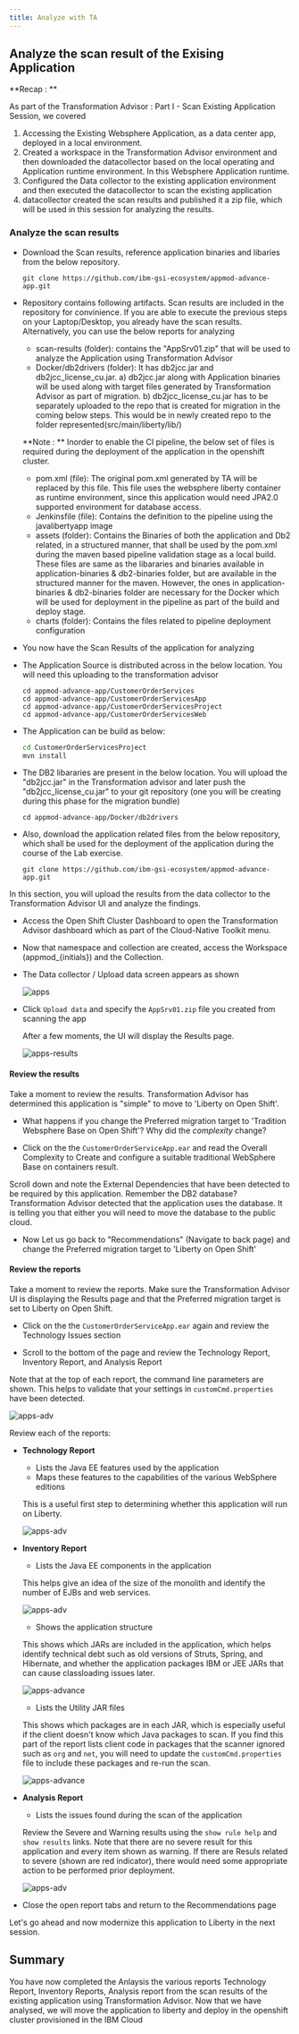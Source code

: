 ```yaml
---
title: Analyze with TA
---
```



<PageDescription>

## **Analyze the scan result of the Exising Application**

</PageDescription>


**Recap : **

As part of the Transformation Advisor : Part I - Scan Existing Application Session, we covered

1. Accessing the Existing Websphere Application, as a data center app, deployed in a local environment.
1. Created a workspace in the Transformation Advisor environment and then downloaded the datacollector based on the local operating and Application runtime environment. In this Websphere Application runtime.
1. Configured the Data collector to the existing application environment and then executed the datacollector to scan the existing application
1. datacollector created the scan results and published it a zip file, which will be used in this session for analyzing the results.



### Analyze the scan results

<Tabs>
<Tab label="Cloud Shell" open="true">

- Download the Scan results, reference application binaries and libaries from the below repository.
    ```
    git clone https://github.com/ibm-gsi-ecosystem/appmod-advance-app.git
    ```

-  Repository contains following artifacts. Scan results are included in the repository for convinience. If you are able to execute the previous steps on your Laptop/Desktop, you already have the scan results. Alternatively, you can use the below reports for analyzing
    - scan-results (folder):  contains the "AppSrv01.zip" that will be used to analyze the Application using Transformation Advisor
    - Docker/db2drivers (folder): It has db2jcc.jar and db2jcc_license_cu.jar.
        a) db2jcc.jar along with Application binaries will be used along with target files generated by Transformation Advisor as part of migration.
        b) db2jcc_license_cu.jar has to be separately uploaded to the repo that is created for migration in the coming below steps. This would be in newly created repo to the folder represented(src/main/liberty/lib/)

    **Note : **  Inorder to enable the CI pipeline, the below set of files is required during the deployment of the application in the openshift cluster.

    - pom.xml (file): The original pom.xml generated by TA will be replaced by this file. This file uses the websphere liberty container as runtime environment, since this application would need JPA2.0 supported environment for database access.
    - Jenkinsfile (file): Contains the definition to the pipeline using the javalibertyapp image
    - assets (folder): Contains the Binaries of both the application and Db2 related, in a structured manner, that shall be used by the pom.xml during the maven based pipeline validation stage as a local build. These files are same as the libararies and binaries available in application-binaries & db2-binaries folder, but are available in the structured manner for the maven. However, the ones in application-binaries & db2-binaries folder are necessary for the Docker which will be used for deployment in the pipeline as part of the build and deploy stage.
    - charts (folder): Contains the files related to pipeline deployment configuration



</Tab>
<Tab label="Desktop/Laptop" open="true">

- You now have the Scan Results of the application for analyzing

- The Application Source is distributed across in the below location. You will need this uploading to the transformation advisor
    ```binaries
    cd appmod-advance-app/CustomerOrderServices
    cd appmod-advance-app/CustomerOrderServicesApp 
    cd appmod-advance-app/CustomerOrderServicesProject
    cd appmod-advance-app/CustomerOrderServicesWeb
     ```
- The Application can be build as below:

    ```bash 
    cd CustomerOrderServicesProject 
    mvn install
    ```

- The DB2 libararies are present in the below location. You will upload the "db2jcc.jar" in the Transformation advisor and later push the "db2jcc_license_cu.jar" to your git repository (one you will be creating during this phase for the migration bundle)

    ```binaries
    cd appmod-advance-app/Docker/db2drivers
    ```
- Also, download the application related files from the below repository, which shall be used for the deployment of the application during the course of the Lab exercise.
    ```
    git clone https://github.com/ibm-gsi-ecosystem/appmod-advance-app.git
    ```

</Tab>
</Tabs>



In this section, you will upload the results from the data collector to the Transformation Advisor UI and analyze the findings.

- Access the Open Shift Cluster Dashboard to open the Transformation Advisor dashboard which as part of the Cloud-Native Toolkit menu.


- Now that namespace and collection are created, access the Workspace (appmod_{initials}) and the Collection.

- The Data collector / Upload data screen appears as shown

    ![apps](images/ta-dc.png)


- Click `Upload data` and specify the `AppSrv01.zip` file you created from scanning the app

    After a few moments, the UI will display the Results page.

    ![apps-results](images/ta-upload-results.png)

#### Review the results

Take a moment to review the results. Transformation Advisor has determined this application is "simple" to move to 'Liberty on Open Shift'.

- What happens if you change the Preferred migration target to 'Tradition Websphere Base on Open Shift'? Why did the *complexity* change?

- Click on the the `CustomerOrderServiceApp.ear` and read the Overall Complexity to Create and configure a suitable traditional WebSphere Base on containers result.

Scroll down and note the External Dependencies that have been detected to be required by this application. Remember the DB2 database? Transformation Advisor detected that the application uses the database. It is telling you that either you will need to move the database to the public cloud.

- Now Let us go back to "Recommendations" (Navigate to back page) and  change the Preferred migration target to 'Liberty on Open Shift'

#### Review the reports

Take a moment to review the reports. Make sure the Transformation Advisor UI is displaying the Results page and that the Preferred migration target is set to Liberty on Open Shift.

- Click on the the `CustomerOrderServiceApp.ear` again and review the Technology Issues section

- Scroll to the bottom of the page and review the Technology Report, Inventory Report, and Analysis Report

Note that at the top of each report, the command line parameters are shown. This helps to validate that your settings in `customCmd.properties` have been detected.

![apps-adv](images/ta-params.png)

Review each of the reports:

- **Technology Report**
    - Lists the Java EE features used by the application
    - Maps these features to the capabilities of the various WebSphere editions

    This is a useful first step to determining whether this application will run on Liberty.

    ![apps-adv](images/ta-tech.png)

- **Inventory Report**

    - Lists the Java EE components in the application

    This helps give an idea of the size of the monolith and identify the number of EJBs and web services.

    ![apps-adv](images/ta-inventory.png)

    - Shows the application structure

    This shows which JARs are included in the application, which helps identify technical debt such as old versions of Struts, Spring, and Hibernate, and whether the application packages IBM or JEE JARs that can cause classloading issues later.

    ![apps-advance](images/ta-inventory-tree.png)

    - Lists the Utility JAR files

    This shows which packages are in each JAR, which is especially useful if the client doesn't know which Java packages to scan. If you find this part of the report lists client code in packages that the scanner ignored such as `org` and `net`, you will need to update the `customCmd.properties` file to include these packages and re-run the scan.

    ![apps-advance](images/ta-inventory3.png)

- **Analysis Report**

    - Lists the issues found during the scan of the application

    Review the Severe and Warning results using the `show rule help` and `show results` links. Note that there are no severe result for this application and every item shown as warning. If there are Resuls related to severe (shown are red indicator), there would need some appropriate action to be performed prior deployment.

    ![apps-adv](images/ta-migration-analysis.png)

- Close the open report tabs and return to the Recommendations page

Let's go ahead and now modernize this application to Liberty in the next session.


## Summary

You have now completed the Anlaysis the various reports Technology Report, Inventory Reports, Analysis report from  the scan results of the existing application using Transformation Advisor. Now that we have analysed, we will move the application to liberty and deploy in the openshift cluster provisioned in the IBM Cloud
